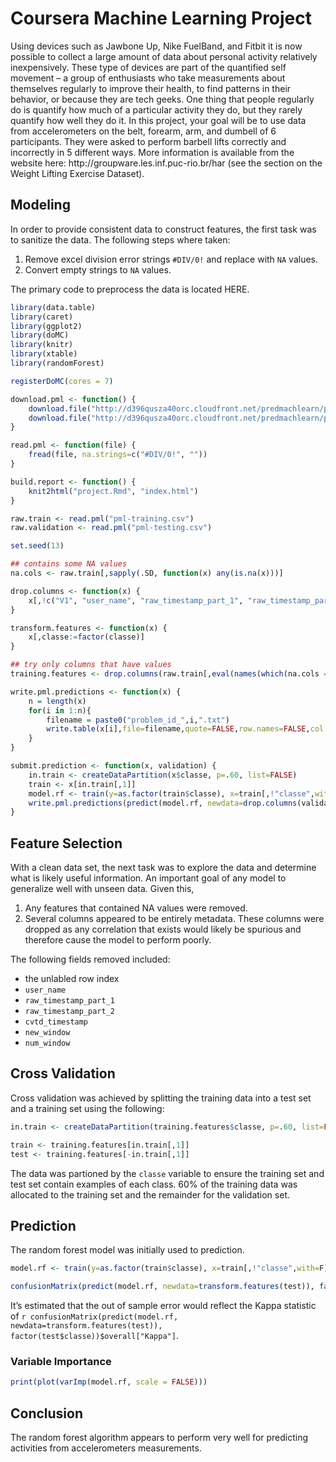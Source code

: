 # Coursera Machine Learning Project

Using devices such as Jawbone Up, Nike FuelBand, and Fitbit it is now possible to collect a large amount of data about personal activity relatively inexpensively. These type of devices are part of the quantified self movement – a group of enthusiasts who take measurements about themselves regularly to improve their health, to find patterns in their behavior, or because they are tech geeks. One thing that people regularly do is quantify how much of a particular activity they do, but they rarely quantify how well they do it. In this project, your goal will be to use data from accelerometers on the belt, forearm, arm, and dumbell of 6 participants. They were asked to perform barbell lifts correctly and incorrectly in 5 different ways. More information is available from the website here: http://groupware.les.inf.puc-rio.br/har (see the section on the Weight Lifting Exercise Dataset).

## Modeling

In order to provide consistent data to construct features, the first task was to sanitize the data.  The following steps where taken:

1.  Remove excel division error strings `#DIV/0!` and replace with `NA` values.
2.  Convert empty strings to `NA` values.

The primary code to preprocess the data is located HERE.
```r
library(data.table)
library(caret)
library(ggplot2)
library(doMC)
library(knitr)
library(xtable)
library(randomForest)

registerDoMC(cores = 7)

download.pml <- function() {
    download.file("http://d396qusza40orc.cloudfront.net/predmachlearn/pml-training.csv", "pml-training.csv")
    download.file("http://d396qusza40orc.cloudfront.net/predmachlearn/pml-testing.csv", "pml-testing.csv")
}

read.pml <- function(file) {
    fread(file, na.strings=c("#DIV/0!", ""))
}

build.report <- function() {
    knit2html("project.Rmd", "index.html")
}

raw.train <- read.pml("pml-training.csv")
raw.validation <- read.pml("pml-testing.csv")

set.seed(13)

## contains some NA values
na.cols <- raw.train[,sapply(.SD, function(x) any(is.na(x)))]

drop.columns <- function(x) {
    x[,!c("V1", "user_name", "raw_timestamp_part_1", "raw_timestamp_part_2", "cvtd_timestamp", "new_window", "num_window"),with=F]
}

transform.features <- function(x) {
    x[,classe:=factor(classe)]
}

## try only columns that have values
training.features <- drop.columns(raw.train[,eval(names(which(na.cols == F))),with=F])

write.pml.predictions <- function(x) {
    n = length(x)
    for(i in 1:n){
        filename = paste0("problem_id_",i,".txt")
        write.table(x[i],file=filename,quote=FALSE,row.names=FALSE,col.names=FALSE)
    }
}

submit.prediction <- function(x, validation) {
    in.train <- createDataPartition(x$classe, p=.60, list=FALSE)
    train <- x[in.train[,1]]
    model.rf <- train(y=as.factor(train$classe), x=train[,!"classe",with=F], tuneGrid=data.frame(mtry=3), trControl=trainControl(method="none"), method="parRF")  
    write.pml.predictions(predict(model.rf, newdata=drop.columns(validation[,eval(names(which(na.cols == F))[-60]),with=F])))
}
```

## Feature Selection

With a clean data set, the next task was to explore the data and determine what is likely useful information.  An important goal of any model to generalize well with unseen data.  Given this,

1.  Any features that contained NA values were removed.
2.  Several columns appeared to be entirely metadata.  These columns were dropped as any correlation that exists would likely be spurious and therefore cause the model to perform poorly.

The following fields removed included:

* the unlabled row index
* `user_name`
* `raw_timestamp_part_1`
* `raw_timestamp_part_2`
* `cvtd_timestamp`
* `new_window`
* `num_window`

## Cross Validation

Cross validation was achieved by splitting the training data into a test set and a training set using the following:

```r
in.train <- createDataPartition(training.features$classe, p=.60, list=FALSE)

train <- training.features[in.train[,1]]
test <- training.features[-in.train[,1]]
```

The data was partioned by the `classe` variable to ensure the training set and test set contain examples of each class. 60% of the training data was allocated to the training set and the remainder for the validation set.

## Prediction

The random forest model was initially used to prediction.

```r
model.rf <- train(y=as.factor(train$classe), x=train[,!"classe",with=F], tuneGrid=data.frame(mtry=3), trControl=trainControl(method="none"), method="parRF")
```

```r
confusionMatrix(predict(model.rf, newdata=transform.features(test)), factor(test$classe))
```

It's estimated that the out of sample error would reflect the Kappa statistic of `r confusionMatrix(predict(model.rf, newdata=transform.features(test)), factor(test$classe))$overall["Kappa"]`.

### Variable Importance

```r
print(plot(varImp(model.rf, scale = FALSE)))
```

## Conclusion

The random forest algorithm appears to perform very well for predicting activities from accelerometers measurements.
